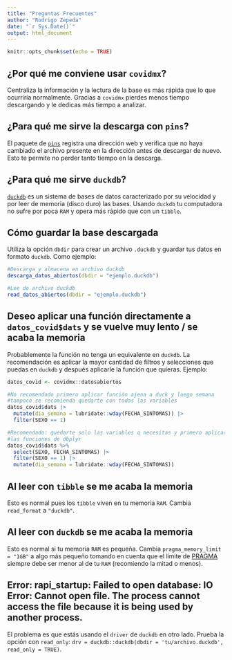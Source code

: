 ```yaml
---
title: "Preguntas Frecuentes"
author: "Rodrigo Zepeda"
date: "`r Sys.Date()`"
output: html_document
---
```


```r
knitr::opts_chunk$set(echo = TRUE)
```

## ¿Por qué me conviene usar `covidmx`?

Centraliza la información y la lectura de la base es más rápida que lo que ocurriría normalmente. Gracias a `covidmx` pierdes menos tiempo descargando y le dedicas más tiempo a analizar. 

## ¿Para qué me sirve la descarga con `pins`?

El paquete de [`pins`](https://pins.rstudio.com/) registra una dirección web y verifica que no haya
cambiado el archivo presente en la dirección antes de descargar de nuevo. Esto te permite 
no perder tanto tiempo en la descarga.

## ¿Para qué me sirve `duckdb`?

[`duckdb`](https://duckdb.org/docs/guides/index) es un sistema de bases de datos caracterizado por su velocidad y por leer de memoria
(disco duro) las bases. Usando `duckdb` tu computadora no sufre por poca `RAM` y opera más rápido que con un `tibble`. 

## Cómo guardar la base descargada

Utiliza la opción `dbdir` para crear un archivo `.duckdb` y guardar tus datos en formato `duckdb`. Como
ejemplo:

```r
#Descarga y almacena en archivo duckdb
descarga_datos_abiertos(dbdir = "ejemplo.duckdb") 

#Lee de archivo duckdb
read_datos_abiertos(dbdir = "ejemplo.duckdb")
```

## Deseo aplicar una función directamente a `datos_covid$dats` y se vuelve muy lento / se acaba la memoria

Probablemente la función no tenga un equivalente en `duckdb`. La recomendación es aplicar la mayor
cantidad de filtros y selecciones que puedas en `duckdb` y después aplicarle la función que quieras. Ejemplo:

```r
datos_covid <- covidmx::datosabiertos

#No recomendado primero aplicar función ajena a duck y luego semana
#tampoco se recomienda quedarte con todas las variables
datos_covid$dats |>
  mutate(dia_semana = lubridate::wday(FECHA_SINTOMAS)) |>
  filter(SEXO == 1) 

#Recomendado: quedarte solo las variables q necesitas y primero aplicar
#las funciones de dbplyr
datos_covid$dats %>%
  select(SEXO, FECHA_SINTOMAS) |>
  filter(SEXO == 1) |>
  mutate(dia_semana = lubridate::wday(FECHA_SINTOMAS)) 
```

## Al leer con `tibble` se me acaba la memoria

Esto es normal pues los `tibble` viven en tu memoria `RAM`. Cambia `read_format` a `"duckdb"`. 

## Al leer con `duckdb` se me acaba la memoria

Esto es normal si tu memoria `RAM` es pequeña. Cambia `pragma_memory_limit = "1GB"` a algo más pequeño
tomando en cuenta que el límite de [PRAGMA](https://duckdb.org/docs/sql/pragmas) siempre debe ser menor al de tu `RAM` (recomiendo la mitad o menos). 

## Error: rapi_startup: Failed to open database: IO Error: Cannot open file. The process cannot access the file because it is being used by another process.

El problema es que estás usando el `driver` de `duckdb` en otro lado. Prueba la opción con `read_only`:
`drv = duckdb::duckdb(dbdir = 'tu/archivo.duckdb', read_only = TRUE)`.

